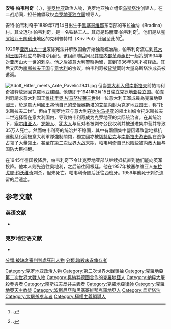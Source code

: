 {{Expand language|en|time=2021-04-22T10:54:49+00:00}}
{{noteTA
|1=zh-hans:帕韦利奇;zh-tw:帕維里奇;
}}
{{Infobox officeholder
| name = 安特·帕韦利奇<br>{{small|Ante Pavelić}}
| office1 = [[克罗地亚独立国|克罗地亚独立国]]领袖
| signature = Ante Pavelic's signature.svg
| image = Ante Pavelić.jpg
| term_start1 = 1941年4月10日
| term_end1 = 1945年5月9日
| office2 = 第1任克罗地亚独立国首相
| term_start2 = 1941年4月16日
| term_end2 = 1943年9月2日
| predecessor2 = 职位创立
| successor2 = {{le|尼古拉·曼迪奇|Nikola Mandi}}
| monarch2 = [[托米斯拉夫二世|托米斯拉夫二世]]
| birth_date = {{birth date|1889|7|14|df=y}}
| birth_place = [[奥匈帝国|奥匈帝国]][[波斯尼亚和黑塞哥维那|波斯尼亚和黑塞哥维那]][[科尼茨|科尼茨]]
| death_date = {{death date and age|1959|12|28|1889|7|14|df=y}}
| death_place = [[佛朗哥时期|西班牙]][[马德里|马德里]]
| profession = 
|monarch1=[[托米斯拉夫二世|托米斯拉夫二世]]|primeminister1={{plainlist |
* 自己（1941-1943）
* {{le|尼古拉·曼迪奇|Nikola Mandi}}（1943-1945）
  }}|predecessor1=职位创立|successor1=职位废除|office3=第2任克罗地亚独立国国防大臣|primeminister3=自己|term_start3=1943年1月4日|term_end3=1943年9月2日|predecessor3={{le|斯拉夫科·庫瓦特尼克|Slavko Kvaternik}}|successor3={{le|米洛斯拉夫·纳夫拉提|Miroslav Navratil}}|office4=第1任克罗地亚独立国外交大臣|primeminister4=自己|term_start4=1941年4月16日|monarch4=[[托米斯拉夫二世|托米斯拉夫二世]]（1941-1943）|term_end4=1941年6月9日|predecessor4=职位创立|successor4={{le|姆拉登·洛寇维克|Mladen Lorković}}|office5=[[南斯拉夫王国|南斯拉夫王国]]国会议员|monarch5=[[亚历山大一世_(南斯拉夫)|亚历山大一世]]|primeminister5={{plainlist |
* {{le|韦利米尔·武基切维奇|Velimir Vukićević}}（1927-1928）
* {{le|安东·科罗舍克|Anton Korošec}}（1928-1929）
  }}|term_end5=1929年1月7日|term_start5=1927年9月11日|party={{plainlist |
* {{le|权利党|Party of Rights}}（1910年–1929年）
* [[乌斯塔沙|乌斯塔沙]]（1929年–1945年）
  }}|otherparty={{plainlist |
* 克罗地亚国家党（1950年）
* {{le|克罗地亚解放运动|Croatian Liberation Movement}}（1956年–1959年）
  }}|spouse=玛丽亚·帕韦利奇}}
'''安特·帕韦利奇'''（{{lang-hr|'''Ante Pavelić'''}}，{{bd|1889年|7月14日|1959年|12月28日|catIdx=Pavelić}}），[[克罗地亚|克罗地亚]]政治人物，克罗地亚独立组织[[乌斯塔沙|乌斯塔沙]]创建人。在二战期间，担任傀儡政权[[克罗地亚独立国|克罗地亚独立国]]领导人。

安特·帕韦利奇于1889年7月14日出生于[[黑塞哥维那|黑塞哥维那]]东南部的布拉迪纳（Bradina）村。其父迈尔·帕韦利奇，是一名铁路工人。其母是玛丽亚·帕韦利奇<ref name="Pavelić">{{harvnb|Pavelić|1995|p=111}}.</ref>。他们是从[[克罗地亚王国_(哈布斯堡)|克罗地亚王国]][[利卡|利卡]]地区的克利普特村（Kriv Put）迁居至此的<ref name="Fischer">{{harvnb|Fischer|2007|p=209}}.</ref>。

1929年[[亞歷山大一世_(南斯拉夫)|亚历山大一世]]废除宪法并解散国会开始独裁统治后，帕韦利奇流亡到[[意大利王國_(1861年–1946年)|意大利王国]]并创立乌斯塔沙组织。该组织随后同[[马其顿内部革命组织|马其顿内部革命组织]]一起策划1934年对亚历山大一世的刺杀。他之后被意大利警察拘留，直到1936年3月才被释放。其后又因为[[南斯拉夫王國|南斯拉夫王国]]与[[意大利王國_(1861年–1946年)|意大利]]的协议，帕韦利奇被[[軟禁|软禁]]同时大量乌斯塔沙成员被遣返。

[[File:Adolf_Hitler_meets_Ante_Pavelić.1941.jpg|right]]
但当[[入侵南斯拉夫之戰|意大利入侵南斯拉夫]]前帕韦利奇被释放返回克羅地亞建國。他随即于1941年3月15日成立[[克羅埃西亞獨立國|克罗地亚独立国]]。帕韋利奇請求意大利国王[[维托里奥·埃马努埃莱三世|维托里奥·埃马努埃莱三世]]封一位意大利王室成員為克羅地亞國王，於是意大利國王將他自己的堂侄[[托米斯拉夫二世|奥斯塔的艾蒙内]]封为克罗地亚国王，称“托米斯拉夫二世”。但由于克罗地亚与意大利在[[达尔马提亚|达尔马提亚]]的领土纠纷令托米斯拉夫二世选择留在意大利国内，导致帕韦利奇成为克罗地亚的实际统治者。在其统治下，[[塞尔维亚人|塞尔维亚人]]、[[罗姆人|罗姆人]]、[[犹太人|犹太人]]与反对者被剥夺公民权利并被送进集中营并导致35万人死亡。然而帕韦利奇的统治并不稳固，其中有兩個集中營因導致當地抵抗運動惡化而被意大利軍隊強制關閉，獨立國亦被[[切特尼克|切特尼克]]与[[南斯拉夫人民解放军和游击队|南斯拉夫游击队]]在战争占领了大量领土。甚至在[[第二次世界大战|第二次世界大战]]末期，帕韦利奇自己也险些被内政大臣{{le|姆拉登·洛寇维克|Mladen Lorković}}与国防大臣{{le|安特·沃基奇|Ante Vokić}}推翻。

在1945年德国投降后，帕韦利奇下令让克罗地亚部队继续抵抗直到他们能向英军投降。他本人则先逃往奥地利，之后前往阿根廷。他在1957年被塞尔维亚人[[布拉戈耶·约沃维奇|布拉戈耶·约沃维奇]]刺杀，但未死亡。帕韦利奇随后迁往西班牙。1959年他死于刺杀遗留的后遗症。

==参考文献==
{{reflist}}
=== 英语文献 ===
* {{Cite book |title=Balkan Strongman:Dictators and Authoritarian Rulers of Southeast Europe |last=|first=|year=2007 |location=Indiana, United States |pages=|publisher=Purdue University Press |editor-first=Bernd |isbn=978-1-55753-455-2|editor-last=Fischer |ref={{harvid|Fischer|2007}}}}
=== 克罗地亚语文献 ===
* {{Cite book |title=Ante Pavelić--100 godina |last= Pavelić |first=Višnja |year=1995 |location=Zagreb, Croatia |pages=|publisher=Naklada Starčević & Libar |editor-first= |isbn=8459927237|editor-last= |ref={{harvid|Pavelić|1995}}}}

{{Authority control}}
{{DEFAULTSORT:Pavelić, Ante}}
[[Category:克罗地亚政治人物|Category:克罗地亚政治人物]]
[[Category:第二次世界大戰領袖|Category:第二次世界大戰領袖]]
[[Category:克羅地亞第二次世界大戰人物|Category:克羅地亞第二次世界大戰人物]]
[[Category:與納粹德國合作的克羅地亞人|Category:與納粹德國合作的克羅地亞人]]
[[Category:納粹大屠殺參與者|Category:納粹大屠殺參與者]]
[[Category:南斯拉夫反共主義者|Category:南斯拉夫反共主義者]]
[[Category:克羅地亞律師|Category:克羅地亞律師]]
[[Category:克羅地亞天主教徒|Category:克羅地亞天主教徒]]
[[Category:波斯尼亞和黑塞哥維那克羅地亞人|Category:波斯尼亞和黑塞哥維那克羅地亞人]]
[[分類:被缺席審判判處死刑人物|分類:被缺席審判判處死刑人物]]
[[分類:暗殺未遂倖存者|分類:暗殺未遂倖存者]]
[[Category:烏斯塔沙|Category:烏斯塔沙]]
[[Category:大屠杀参与者|Category:大屠杀参与者]]
[[Category:極權主義領導人|Category:極權主義領導人]]